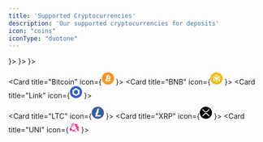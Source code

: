```yaml
---
title: 'Supported Cryptocurrencies'
description: 'Our supported cryptocurrencies for deposits'
icon: "coins"
iconType: "duotone"
---
```


<CardGroup cols={3}>
  <Card title="Ethereum" icon={<svg xmlns="http://www.w3.org/2000/svg" width="24" height="24" viewBox="0 0 24 24" fill="none">
  <g clip-path="url(#clip0_361_28343)">
    <path d="M12 24C18.6274 24 24 18.6274 24 12C24 5.37258 18.6274 0 12 0C5.37258 0 0 5.37258 0 12C0 18.6274 5.37258 24 12 24Z" fill="#627EEA"/>
    <path d="M12.373 3V9.6525L17.9958 12.165L12.373 3Z" fill="white" fill-opacity="0.602"/>
    <path d="M12.3735 3L6.75 12.165L12.3735 9.6525V3Z" fill="white"/>
    <path d="M12.373 16.476V20.9963L17.9995 13.212L12.373 16.476Z" fill="white" fill-opacity="0.602"/>
    <path d="M12.3735 20.9963V16.4753L6.75 13.212L12.3735 20.9963Z" fill="white"/>
    <path d="M12.373 15.4297L17.9958 12.165L12.373 9.65399V15.4297Z" fill="white" fill-opacity="0.2"/>
    <path d="M6.75 12.165L12.3735 15.4297V9.65399L6.75 12.165Z" fill="white" fill-opacity="0.602"/>
  </g>
  <defs>
    <clipPath id="clip0_361_28343">
      <rect width="24" height="24" fill="white"/>
    </clipPath>
  </defs>
</svg>}>
  </Card>
  <Card title="USDT" icon={<svg width="24" height="24" viewBox="0 0 24 24" fill="none" xmlns="http://www.w3.org/2000/svg">
<g clip-path="url(#clip0_361_28353)">
<path d="M12 0C18.6267 0 24 5.37333 24 12C24 18.6267 18.6267 24 12 24C5.37333 24 0 18.63 0 12C0 5.37 5.37333 0 12 0Z" fill="#26A17B"/>
<path d="M13.6901 10.662V8.87537H17.7734V6.15536H6.65676V8.87537H10.7401V10.662C7.42342 10.8154 4.92676 11.472 4.92676 12.2587C4.92676 13.0454 7.42342 13.702 10.7401 13.8554V19.572H13.6934V13.8554C17.0068 13.702 19.4968 13.0454 19.4968 12.2587C19.4934 11.472 17.0034 10.8154 13.6901 10.662ZM13.6934 13.372C13.6101 13.3754 13.1834 13.402 12.2301 13.402C11.4668 13.402 10.9334 13.382 10.7434 13.372V13.3754C7.81342 13.2454 5.62342 12.7354 5.62342 12.1254C5.62342 11.5154 7.81009 11.0054 10.7434 10.8754V12.862C10.9368 12.8754 11.4834 12.9087 12.2434 12.9087C13.1534 12.9087 13.6101 12.872 13.6968 12.862V10.8687C16.6234 10.9987 18.8068 11.5087 18.8068 12.1187C18.8001 12.7287 16.6168 13.2387 13.6934 13.372Z" fill="white"/>
</g>
<defs>
<clipPath id="clip0_361_28353">
<rect width="24" height="24" fill="white"/>
</clipPath>
</defs>
</svg>
}>
  </Card>
  <Card title="USDC" icon={<svg width="24" height="24" viewBox="0 0 24 24" fill="none" xmlns="http://www.w3.org/2000/svg">
<g clip-path="url(#clip0_361_28357)">
<path d="M12 24C18.65 24 24 18.65 24 12C24 5.34996 18.65 0 12 0C5.34996 0 0 5.34996 0 12C0 18.65 5.34996 24 12 24Z" fill="#2775CA"/>
<path d="M15.2996 13.8999C15.2996 12.15 14.2496 11.55 12.1496 11.3C10.6496 11.1 10.3496 10.7 10.3496 9.99995C10.3496 9.29987 10.8496 8.84999 11.8496 8.84999C12.7496 8.84999 13.2496 9.14999 13.4996 9.89999C13.5496 10.05 13.6996 10.1499 13.8496 10.1499H14.6495C14.8496 10.1499 14.9996 9.99995 14.9996 9.80003V9.74999C14.7995 8.64995 13.8995 7.79999 12.7496 7.70003V6.50003C12.7496 6.29999 12.5996 6.14999 12.3496 6.09995H11.5996C11.3996 6.09995 11.2496 6.24995 11.1995 6.50003V7.64999C9.69953 7.85003 8.74961 8.84999 8.74961 10.1C8.74961 11.75 9.74957 12.3999 11.8496 12.65C13.2496 12.9 13.6996 13.2 13.6996 14C13.6996 14.8001 12.9995 15.35 12.0496 15.35C10.7495 15.35 10.2995 14.7999 10.1495 14.0499C10.0996 13.85 9.94961 13.7499 9.79961 13.7499H8.94953C8.74961 13.7499 8.59961 13.8999 8.59961 14.1V14.15C8.79953 15.3999 9.59957 16.2999 11.2496 16.55V17.75C11.2496 17.9499 11.3996 18.0999 11.6495 18.15H12.3995C12.5996 18.15 12.7496 18 12.7996 17.75V16.55C14.2996 16.2999 15.2996 15.2499 15.2996 13.8999Z" fill="white"/>
<path d="M9.45 19.1499C5.55 17.75 3.54996 13.4 5.00004 9.54995C5.75004 7.44995 7.40004 5.84999 9.45 5.09999C9.65004 5.00003 9.75 4.85003 9.75 4.59995V3.89999C9.75 3.69995 9.65004 3.54995 9.45 3.50003C9.39996 3.50003 9.3 3.50003 9.24996 3.54995C4.5 5.04995 1.89996 10.1 3.39996 14.85C4.29996 17.65 6.45 19.8 9.24996 20.7C9.45 20.8 9.65004 20.7 9.69996 20.4999C9.75 20.45 9.75 20.4 9.75 20.3V19.5999C9.75 19.4499 9.6 19.25 9.45 19.1499ZM14.75 3.54995C14.55 3.44999 14.35 3.54995 14.3 3.74999C14.25 3.80003 14.25 3.84995 14.25 3.95003V4.64999C14.25 4.85003 14.4 5.04995 14.55 5.15003C18.45 6.54995 20.45 10.9 19 14.75C18.25 16.85 16.6 18.45 14.55 19.2C14.35 19.3 14.25 19.45 14.25 19.7V20.4C14.25 20.6 14.35 20.75 14.55 20.7999C14.6 20.7999 14.7 20.8 14.75 20.75C19.5 19.25 22.1 14.2 20.6 9.44999C19.7 6.59999 17.5 4.44995 14.75 3.54995Z" fill="white"/>
</g>
<defs>
<clipPath id="clip0_361_28357">
<rect width="24" height="24" fill="white"/>
</clipPath>
</defs>
</svg>
}>
  </Card>

  <Card title="Bitcoin" icon={<svg width="24" height="24" viewBox="0 0 24 24" fill="none" xmlns="http://www.w3.org/2000/svg">
<g clip-path="url(#clip0_361_28361)">
<path d="M23.6395 14.9029C22.0368 21.3315 15.5253 25.2435 9.09588 23.6408C2.6695 22.038 -1.24287 15.5265 0.360255 9.09826C1.96225 2.66888 8.47338 -1.24387 14.9009 0.358885C21.3299 1.96163 25.2423 8.47389 23.6395 14.9029Z" fill="#F7931A"/>
<path d="M17.2914 10.2904C17.5299 8.69362 16.3142 7.83524 14.6518 7.26262L15.1911 5.09962L13.8741 4.77149L13.3491 6.87749C13.0033 6.79124 12.6478 6.70987 12.2946 6.62924L12.8233 4.50937L11.5074 4.18124L10.9678 6.34349C10.6813 6.27824 10.4001 6.21374 10.1271 6.14587L10.1286 6.13912L8.31282 5.68574L7.96257 7.09199C7.96257 7.09199 8.93945 7.31587 8.91882 7.32974C9.45207 7.46287 9.54882 7.81574 9.53232 8.09549L8.91807 10.5596C8.95482 10.569 9.00245 10.5825 9.05495 10.6035L8.9162 10.569L8.05482 14.0209C7.98957 14.1829 7.8242 14.4259 7.45145 14.3336C7.46457 14.3527 6.49445 14.0947 6.49445 14.0947L5.84082 15.6022L7.55457 16.0294C7.87332 16.1092 8.1857 16.1929 8.49282 16.2716L7.94795 18.4597L9.26307 18.7879L9.80307 16.6234C10.1619 16.7209 10.5107 16.8109 10.8519 16.8956L10.3142 19.05L11.6308 19.3781L12.1757 17.1945C14.4208 17.6194 16.1094 17.448 16.8193 15.4177C17.3919 13.7827 16.7912 12.8396 15.6099 12.2242C16.4702 12.0251 17.1186 11.4592 17.2914 10.2904ZM14.2828 14.5087C13.8756 16.1437 11.1231 15.2602 10.2302 15.0382L10.9532 12.1399C11.8457 12.3626 14.7069 12.8036 14.2828 14.5087ZM14.6897 10.2667C14.3184 11.754 12.0272 10.9984 11.2836 10.8131L11.9391 8.18437C12.6827 8.36962 15.0767 8.71537 14.6897 10.2667Z" fill="white"/>
</g>
<defs>
<clipPath id="clip0_361_28361">
<rect width="24" height="24" fill="white"/>
</clipPath>
</defs>
</svg>
}>
  </Card>
  <Card title="BNB" icon={<svg width="24" height="24" viewBox="0 0 24 24" fill="none" xmlns="http://www.w3.org/2000/svg">
<g clip-path="url(#clip0_361_28364)">
<path fill-rule="evenodd" clip-rule="evenodd" d="M12 0C18.6279 0 24 5.37212 24 12C24 18.6279 18.6279 24 12 24C5.37212 24 0 18.6279 0 12C0 5.37212 5.37212 0 12 0Z" fill="#F0B90B"/>
<path d="M6.59558 12L6.60424 15.1731L9.30039 16.7596V18.6173L5.02635 16.1106V11.0721L6.59558 12ZM6.59558 8.82693V10.676L5.02539 9.74712V7.89808L6.59558 6.96924L8.17347 7.89808L6.59558 8.82693ZM10.4264 7.89808L11.9965 6.96924L13.5744 7.89808L11.9965 8.82693L10.4264 7.89808Z" fill="white"/>
<path d="M7.72949 14.5154V12.6577L9.29968 13.5865V15.4356L7.72949 14.5154ZM10.4256 17.425L11.9958 18.3539L13.5737 17.425V19.274L11.9958 20.2029L10.4256 19.274V17.425ZM15.8256 7.89808L17.3958 6.96924L18.9737 7.89808V9.74712L17.3958 10.676V8.82693L15.8256 7.89808ZM17.3958 15.1731L17.4045 12L18.9747 11.0712V16.1096L14.7006 18.6164V16.7587L17.3958 15.1731Z" fill="white"/>
<path d="M16.2704 14.5154L14.7002 15.4356V13.5865L16.2704 12.6577V14.5154Z" fill="white"/>
<path d="M16.2699 9.48462L16.2785 11.3423L13.5747 12.9288V16.1096L12.0045 17.0298L10.4343 16.1096V12.9288L7.73045 11.3423V9.48462L9.30738 8.55577L11.9949 10.15L14.6987 8.55577L16.2766 9.48462H16.2699ZM7.72949 6.3125L11.9958 3.79712L16.2699 6.3125L14.6997 7.24135L11.9958 5.64712L9.29968 7.24135L7.72949 6.3125Z" fill="white"/>
</g>
<defs>
<clipPath id="clip0_361_28364">
<rect width="24" height="24" fill="white"/>
</clipPath>
</defs>
</svg>
}>
  </Card>
  <Card title="Link" icon={<svg width="24" height="24" viewBox="0 0 24 24" fill="none" xmlns="http://www.w3.org/2000/svg">
<g clip-path="url(#clip0_361_28374)">
<path d="M12 24C18.6274 24 24 18.6274 24 12C24 5.37258 18.6274 0 12 0C5.37258 0 0 5.37258 0 12C0 18.6274 5.37258 24 12 24Z" fill="#335DD2"/>
<path d="M11.9631 3.99826L10.5083 4.83559L6.54666 7.12779L5.0918 7.96512V15.8936L6.54666 16.7309L10.5449 19.0231L11.9998 19.8604L13.4546 19.0231L17.3796 16.7309L18.8345 15.8936V7.96512L17.3796 7.12779L13.418 4.83559L11.9631 3.99826ZM8.00152 14.2189V9.63454L11.9631 7.34235L15.9248 9.63454V14.2189L11.9631 16.5111L8.00152 14.2189Z" fill="white"/>
</g>
<defs>
<clipPath id="clip0_361_28374">
<rect width="24" height="24" fill="white"/>
</clipPath>
</defs>
</svg>
}>
  </Card>

  <Card title="LTC" icon={<svg width="24" height="24" viewBox="0 0 24 24" fill="none" xmlns="http://www.w3.org/2000/svg">
<g clip-path="url(#clip0_361_28383)">
<path d="M12 22.7012C17.9102 22.7012 22.7012 17.9101 22.7012 12C22.7012 6.08989 17.9102 1.2988 12 1.2988C6.08992 1.2988 1.29883 6.08989 1.29883 12C1.29883 17.9101 6.08992 22.7012 12 22.7012Z" fill="white"/>
<path d="M12 0C9.62663 0 7.30655 0.703788 5.33316 2.02236C3.35977 3.34094 1.8217 5.21509 0.913451 7.4078C0.00519937 9.60051 -0.232441 12.0133 0.230582 14.3411C0.693605 16.6689 1.83649 18.8071 3.51472 20.4853C5.19295 22.1635 7.33115 23.3064 9.65892 23.7694C11.9867 24.2324 14.3995 23.9948 16.5922 23.0866C18.7849 22.1783 20.6591 20.6402 21.9776 18.6668C23.2962 16.6935 24 14.3734 24 12C24.0046 10.4287 23.6996 8.87191 23.1026 7.41848C22.5055 5.96505 21.628 4.64345 20.5202 3.52915C19.4123 2.41484 18.0959 1.52965 16.646 0.924121C15.196 0.318589 13.641 0.00457211 12.0697 0H12ZM12.2034 12.4068L10.954 16.6199H17.6368C17.6811 16.6183 17.7252 16.6255 17.7667 16.641C17.8082 16.6565 17.8462 16.6801 17.8786 16.7103C17.911 16.7405 17.9371 16.7768 17.9554 16.8171C17.9738 16.8575 17.984 16.901 17.9855 16.9453V17.0557L17.4044 19.0605C17.3787 19.1553 17.3216 19.2386 17.2424 19.2967C17.1632 19.3548 17.0667 19.3842 16.9685 19.3801H6.74093L8.45521 13.54L6.53754 14.1211L6.97337 12.7845L8.89105 12.2034L11.3027 4.00969C11.3292 3.91541 11.3865 3.83272 11.4655 3.7748C11.5445 3.71688 11.6406 3.68705 11.7385 3.69007H14.3245C14.3687 3.68852 14.4129 3.69571 14.4544 3.71123C14.4958 3.72674 14.5339 3.75029 14.5662 3.78051C14.5986 3.81074 14.6247 3.84705 14.6431 3.88737C14.6614 3.92769 14.6716 3.97123 14.6731 4.0155V4.12591L12.6392 11.0412L14.5569 10.46L14.1501 11.8547L12.2034 12.4068Z" fill="#345D9D"/>
</g>
<defs>
<clipPath id="clip0_361_28383">
<rect width="24" height="24" fill="white"/>
</clipPath>
</defs>
</svg>
}>
  </Card>
  <Card title="XRP" icon={<svg width="24" height="24" viewBox="0 0 24 24" fill="none" xmlns="http://www.w3.org/2000/svg">
<g clip-path="url(#clip0_361_28386)">
<path d="M12 24C18.6274 24 24 18.6274 24 12C24 5.37258 18.6274 0 12 0C5.37258 0 0 5.37258 0 12C0 18.6274 5.37258 24 12 24Z" fill="black"/>
<path d="M17.476 5.27808H19.7147L15.0539 10.1107C13.3663 11.8608 10.6303 11.8608 8.94642 10.1107L4.28466 5.27808H6.52338L10.0629 8.94912C11.1333 10.056 12.8642 10.056 13.9317 8.94912L17.476 5.27808ZM6.49554 18.7219H4.25586L8.94642 13.8566C10.6341 12.1066 13.3701 12.1066 15.0578 13.8566L19.7483 18.7219H17.5087L13.9394 15.0182C12.869 13.9114 11.1381 13.9114 10.0706 15.0182L6.49554 18.7219Z" fill="white"/>
</g>
<defs>
<clipPath id="clip0_361_28386">
<rect width="24" height="24" fill="white"/>
</clipPath>
</defs>
</svg>
}>
  </Card>
  <Card title="UNI" icon={<svg width="21" height="24" viewBox="0 0 21 24" fill="none" xmlns="http://www.w3.org/2000/svg">
<g clip-path="url(#clip0_361_28391)">
<path d="M8.17297 5.4613C7.91291 5.42415 7.90053 5.41177 8.02437 5.39938C8.25966 5.36223 8.80455 5.41177 9.18845 5.49845C10.0801 5.70898 10.885 6.25387 11.7395 7.20743L11.9624 7.46749L12.2844 7.41796C13.659 7.19505 15.0708 7.36842 16.2473 7.91331C16.5693 8.06192 17.077 8.35913 17.1389 8.43344C17.1637 8.45821 17.2008 8.6192 17.2256 8.78019C17.3123 9.36223 17.2751 9.79567 17.0894 10.13C16.9903 10.3158 16.9903 10.3653 17.0522 10.5263C17.1018 10.6502 17.2504 10.7368 17.3866 10.7368C17.6838 10.7368 17.9934 10.2663 18.142 9.60991L18.2039 9.34985L18.3154 9.47369C18.947 10.1796 19.4423 11.1579 19.5166 11.8514L19.5414 12.0372L19.4299 11.8762C19.2442 11.5913 19.0708 11.4056 18.8355 11.2446C18.4145 10.9598 17.9686 10.8731 16.7922 10.8111C15.7272 10.7492 15.1203 10.6625 14.5259 10.4644C13.5104 10.13 12.9903 9.6966 11.7891 8.09907C11.2566 7.39319 10.9222 7.00929 10.5878 6.68731C9.85718 5.98143 9.12653 5.60991 8.17297 5.4613Z" fill="#FF007A"/>
<path d="M17.3991 7.03406C17.4239 6.56347 17.4858 6.25387 17.622 5.96904C17.6716 5.85759 17.7211 5.75851 17.7335 5.75851C17.7459 5.75851 17.7211 5.8452 17.6839 5.94427C17.5849 6.21672 17.5725 6.60062 17.6344 7.03406C17.7211 7.59133 17.7582 7.66564 18.3527 8.27245C18.6251 8.55728 18.9471 8.91641 19.0709 9.06502L19.2815 9.33746L19.0709 9.13932C18.8109 8.89164 18.2164 8.42105 18.0802 8.35913C17.9935 8.3096 17.9812 8.3096 17.9192 8.37152C17.8697 8.42105 17.8573 8.49536 17.8573 8.85449C17.8449 9.41177 17.7706 9.75851 17.5849 10.1176C17.4858 10.3034 17.4734 10.2663 17.5601 10.0557C17.622 9.89474 17.6344 9.82043 17.6344 9.28793C17.6344 8.21053 17.5106 7.95046 16.7551 7.51703C16.5694 7.40557 16.2474 7.24458 16.0616 7.1579C15.8635 7.07121 15.7149 6.9969 15.7273 6.9969C15.7521 6.97214 16.4827 7.18266 16.7675 7.3065C17.201 7.47988 17.2753 7.49226 17.3248 7.47988C17.362 7.44273 17.3867 7.34365 17.3991 7.03406Z" fill="#FF007A"/>
<path d="M8.68112 8.87927C8.16099 8.161 7.82663 7.04645 7.90093 6.21673L7.9257 5.95667L8.04954 5.98143C8.27245 6.01858 8.65635 6.16719 8.84211 6.27865C9.33746 6.57586 9.56037 6.98453 9.7709 8.00001C9.83282 8.29722 9.91951 8.64397 9.95666 8.75543C10.0186 8.94118 10.2539 9.37462 10.452 9.64707C10.5882 9.84521 10.5016 9.94428 10.192 9.91951C9.72137 9.86998 9.08979 9.43654 8.68112 8.87927Z" fill="#FF007A"/>
<path d="M16.7681 14.2662C14.3161 13.2755 13.4492 12.421 13.4492 10.9721C13.4492 10.7616 13.4616 10.5882 13.4616 10.5882C13.474 10.5882 13.5607 10.6625 13.6721 10.7492C14.1675 11.1455 14.7248 11.3189 16.2727 11.5418C17.1768 11.678 17.6969 11.7771 18.1675 11.9381C19.6659 12.4334 20.5947 13.4489 20.8176 14.8235C20.8796 15.2198 20.8424 15.9752 20.7433 16.3715C20.6566 16.6811 20.409 17.2508 20.3471 17.2631C20.3347 17.2631 20.3099 17.2012 20.3099 17.1022C20.2851 16.582 20.0251 16.0867 19.5916 15.7028C19.0715 15.257 18.4028 14.9226 16.7681 14.2662Z" fill="#FF007A"/>
<path d="M15.0338 14.6749C15.0091 14.4892 14.9471 14.2539 14.91 14.1548L14.8481 13.9691L14.9595 14.1053C15.1205 14.291 15.2444 14.5139 15.3558 14.8235C15.4425 15.0588 15.4425 15.1331 15.4425 15.517C15.4425 15.8886 15.4301 15.9752 15.3558 16.1858C15.232 16.5201 15.0834 16.7554 14.8357 17.0155C14.3899 17.4737 13.8078 17.7214 12.9781 17.8328C12.8295 17.8452 12.4084 17.8824 12.0369 17.9071C11.1081 17.9567 10.4889 18.0557 9.93166 18.2539C9.85736 18.2787 9.78305 18.3034 9.77067 18.291C9.7459 18.2663 10.1298 18.0434 10.4394 17.8948C10.8728 17.6842 11.3187 17.5728 12.297 17.3994C12.78 17.3251 13.2753 17.226 13.3992 17.1765C14.6252 16.7926 15.232 15.839 15.0338 14.6749Z" fill="#FF007A"/>
<path d="M16.1606 16.6687C15.8386 15.9628 15.7643 15.2941 15.9377 14.6625C15.9625 14.6006 15.9872 14.5387 16.012 14.5387C16.0368 14.5387 16.1111 14.5758 16.1854 14.6254C16.334 14.7245 16.6436 14.8978 17.4362 15.3313C18.4393 15.8762 19.0089 16.2972 19.4052 16.7802C19.7519 17.2012 19.9625 17.6842 20.0615 18.2786C20.1235 18.613 20.0863 19.418 19.9996 19.7523C19.7272 20.8049 19.108 21.6471 18.204 22.13C18.0677 22.2043 17.9563 22.2539 17.9439 22.2539C17.9315 22.2539 17.981 22.13 18.0553 21.9814C18.3526 21.3498 18.3897 20.743 18.1668 20.0619C18.0306 19.6409 17.7458 19.1331 17.1761 18.2786C16.495 17.2879 16.334 17.0279 16.1606 16.6687Z" fill="#FF007A"/>
<path d="M6.93487 20.4582C7.85128 19.6904 8.97821 19.1455 10.0185 18.9721C10.4643 18.8978 11.2073 18.9226 11.616 19.034C12.2723 19.2074 12.8668 19.5789 13.1764 20.0371C13.4736 20.483 13.6098 20.8669 13.746 21.7214C13.7955 22.0557 13.8575 22.4025 13.8699 22.4768C13.9689 22.9226 14.1671 23.2693 14.4147 23.4551C14.7986 23.7399 15.4674 23.7523 16.1237 23.5046C16.2352 23.4675 16.3342 23.4303 16.3342 23.4427C16.359 23.4675 16.0246 23.6904 15.8017 23.8019C15.4921 23.9628 15.2445 24.0124 14.9101 24.0124C14.3157 24.0124 13.8079 23.7028 13.3993 23.0836C13.3126 22.9597 13.1392 22.6006 12.9906 22.2662C12.5572 21.2632 12.3342 20.9659 11.8265 20.6316C11.3807 20.3467 10.811 20.2848 10.3776 20.4953C9.80793 20.7678 9.65932 21.4984 10.0556 21.9443C10.2166 22.13 10.5138 22.2786 10.7615 22.3158C11.2197 22.3777 11.616 22.0186 11.616 21.5604C11.616 21.2632 11.5045 21.0898 11.2073 20.9536C10.811 20.7802 10.3776 20.9783 10.39 21.3622C10.39 21.5232 10.4643 21.6223 10.6253 21.6966C10.7243 21.7461 10.7243 21.7461 10.65 21.7337C10.2909 21.6594 10.2042 21.2136 10.489 20.9288C10.8358 20.582 11.5664 20.7306 11.8141 21.2136C11.9132 21.4118 11.9256 21.808 11.8389 22.0557C11.6284 22.6006 11.0339 22.8854 10.4271 22.7245C10.0185 22.613 9.84508 22.5015 9.34973 21.9938C8.48285 21.1022 8.14849 20.9288 6.9101 20.743L6.6748 20.7059L6.93487 20.4582Z" fill="#FF007A"/>
<path fill-rule="evenodd" clip-rule="evenodd" d="M0.420627 0.532508C3.30608 4.03715 7.7519 9.48607 7.97481 9.78328C8.16056 10.031 8.08626 10.2663 7.77666 10.4396C7.60329 10.5387 7.24416 10.6378 7.07078 10.6378C6.87264 10.6378 6.63734 10.5387 6.47635 10.3777C6.3649 10.2663 5.88193 9.56037 4.79214 7.86378C3.96242 6.56347 3.25654 5.48607 3.24416 5.47368C3.19462 5.44892 3.19462 5.44892 4.70546 8.14861C5.65902 9.8452 5.96861 10.452 5.96861 10.5263C5.96861 10.6873 5.91908 10.774 5.72094 10.9969C5.38657 11.3684 5.23796 11.7895 5.12651 12.6687C5.00267 13.6471 4.6683 14.3406 3.71474 15.517C3.15747 16.2105 3.07078 16.3344 2.93456 16.6192C2.76118 16.9659 2.71165 17.1641 2.68688 17.6099C2.66211 18.0805 2.71165 18.3777 2.84787 18.8235C2.97171 19.2198 3.10793 19.4799 3.4423 19.9876C3.72713 20.4334 3.9005 20.7678 3.9005 20.8916C3.9005 20.9907 3.92527 20.9907 4.37109 20.8916C5.43611 20.644 6.31536 20.2229 6.79834 19.7028C7.09555 19.3808 7.16985 19.2074 7.16985 18.7616C7.16985 18.4768 7.15747 18.4149 7.08317 18.2415C6.95933 17.969 6.72403 17.7461 6.21629 17.3994C5.54756 16.9412 5.26273 16.5697 5.18843 16.0743C5.12651 15.6533 5.20081 15.3684 5.57233 14.5882C5.95623 13.7833 6.0553 13.4489 6.11722 12.6316C6.15437 12.1115 6.21629 11.9009 6.3649 11.7399C6.52589 11.5666 6.66211 11.5046 7.04601 11.4551C7.67759 11.3684 8.08626 11.2074 8.40824 10.8978C8.69307 10.6378 8.81691 10.3777 8.8293 9.99381L8.84168 9.70898L8.68069 9.5356C8.09865 8.86687 0.036726 0 -0.000425721 0C-0.0128096 0 0.185333 0.235294 0.420627 0.532508ZM4.22248 18.1424C4.35871 17.9071 4.2844 17.6099 4.06149 17.4613C3.85097 17.3251 3.52899 17.387 3.52899 17.5728C3.52899 17.6223 3.55375 17.6718 3.62806 17.6966C3.73951 17.7585 3.7519 17.8204 3.66521 17.9567C3.57852 18.0929 3.57852 18.2167 3.68998 18.3034C3.86335 18.4396 4.09865 18.3653 4.22248 18.1424Z" fill="#FF007A"/>
<path fill-rule="evenodd" clip-rule="evenodd" d="M9.23792 11.6285C8.94071 11.7152 8.65588 12.0371 8.56919 12.3591C8.51966 12.5573 8.54442 12.9164 8.63111 13.0279C8.76733 13.2012 8.89117 13.2508 9.23792 13.2508C9.91904 13.2508 10.5011 12.9536 10.563 12.5944C10.6249 12.2972 10.3649 11.8885 10.0057 11.7028C9.81997 11.6037 9.43607 11.5666 9.23792 11.6285ZM10.0305 12.2477C10.1296 12.0991 10.0924 11.9381 9.90665 11.8266C9.57229 11.6161 9.06455 11.7895 9.06455 12.1114C9.06455 12.2724 9.32461 12.4458 9.57229 12.4458C9.73328 12.4458 9.95619 12.3467 10.0305 12.2477Z" fill="#FF007A"/>
</g>
<defs>
<clipPath id="clip0_361_28391">
<rect width="20.8421" height="24" fill="white"/>
</clipPath>
</defs>
</svg>
}>
  </Card>
</CardGroup>